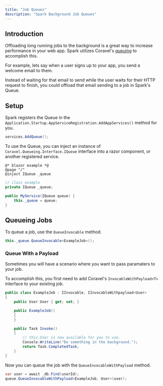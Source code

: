 ```yaml
---
title: "Job Queues"
description: "Spark Background Job Queues"
---
```


## Introduction
Offloading long running jobs to the background is a great way to increase performance in your web app. Spark utilizes Coravel's [queuing](https://docs.coravel.net/Queuing/) to accomplish this.

For example, lets say when a user signs up to your app, you send a welcome email to them.

Instead of waiting for that email to send while the user waits for their HTTP request to finish, you could offload that email sending to a job in Spark's Queue.

## Setup
Spark registers the Queue in the `Application.Startup.AppServiceRegistration.AddAppServices()` method for you.
```csharp
services.AddQueue();
```

To use the Queue, you can inject an instance of `Coravel.Queueing.Interface.IQueue` interface into a razor component, or another registered service.
```razor
@* blazor example *@
@page "/"
@inject IQueue _queue

```

```csharp
// class example
private IQueue _queue;

public MyService(IQueue queue) {
    this._queue = queue;
}
```

## Queueing Jobs
To queue a job, use the `QueueInvocable` method.
```csharp
this._queue.QueueInvocable<ExampleJob>();
```

### Queue With a Payload
Sometimes you will have a scenario where you want to pass paramaters to your job.

To accomplish this, you first need to add Coravel's `InvocableWithPayload<T>` interface to your existing job.

```csharp
public class ExampleJob : IInvocable, IInvocableWithpayload<User>
{
    public User User { get; set; }

    public ExampleJob()
    {
    }

    public Task Invoke()
    {
        // this.User is now available for you to use.
        Console.WriteLine("Do something in the background.");
        return Task.CompletedTask;
    }
}
```

Now you can queue the job with the `QueueInvocableWithPayload` method.
```csharp
var user = await _db.Find(userId);
queue.QueueInvocableWithPayload<ExampleJob, User>(user);
```